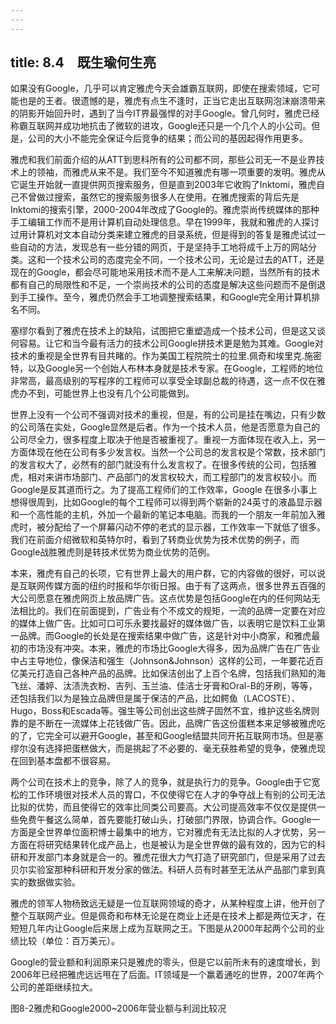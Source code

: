 ```yaml
---
---
---
```

title: 8.4　既生瑜何生亮
---



如果没有Google，几乎可以肯定雅虎今天会雄霸互联网，即使在搜索领域，它可能也是的王者。很遗憾的是，雅虎有点生不逢时，正当它走出互联网泡沫崩溃带来的阴影开始回升时，遇到了当今IT界最强悍的对手Google。曾几何时，雅虎已经称霸互联网并成功地抗击了微软的进攻，Google还只是一个几个人的小公司。但是，公司的大小不能完全保证今后竞争的结果；而公司的基因起得作用更多。

雅虎和我们前面介绍的从ATT到思科所有的公司都不同，那些公司无一不是业界技术上的领袖，而雅虎从来不是。我们至今不知道雅虎有哪一项重要的发明。雅虎从它诞生开始就一直提供网页搜索服务，但是直到2003年它收购了Inktomi，雅虎自己不曾做过搜索，虽然它的搜索服务很多人在使用。在雅虎搜索的背后先是Inktomi的搜索引擎，2000-2004年改成了Google的。雅虎崇尚传统媒体的那种手工编辑工作而不是用计算机自动处理信息。早在1999年，我就和雅虎的人探讨过用计算机对文本自动分类来建立雅虎的目录系统，但是得到的答复是雅虎试过一些自动的方法，发现总有一些分错的网页，于是坚持手工地将成千上万的网站分类。这和一个技术公司的态度完全不同，一个技术公司，无论是过去的ATT，还是现在的Google，都会尽可能地采用技术而不是人工来解决问题，当然所有的技术都有自己的局限性和不足，一个崇尚技术的公司的态度是解决这些问题而不是倒退到手工操作。至今，雅虎仍然会手工地调整搜索结果，和Google完全用计算机排名不同。

塞缪尔看到了雅虎在技术上的缺陷，试图把它重塑造成一个技术公司，但是这又谈何容易。让它和当今最有活力的技术公司Google拼技术更是勉为其难。Google对技术的重视是全世界有目共睹的。作为美国工程院院士的拉里.佩奇和埃里克.施密特，以及Google另一个创始人布林本身就是技术专家。在Google，工程师的地位非常高，最高级别的写程序的工程师可以享受全球副总裁的待遇，这一点不仅在雅虎办不到，可能世界上也没有几个公司能做到。

世界上没有一个公司不强调对技术的重视，但是，有的公司是挂在嘴边，只有少数的公司落在实处，Google显然是后者。作为一个技术人员，他是否愿意为自己的公司尽全力，很多程度上取决于他是否被重视了。重视一方面体现在收入上，另一方面体现在他在公司有多少发言权。当然一个公司总的发言权是个常数，技术部门的发言权大了，必然有的部门就没有什么发言权了。在很多传统的公司，包括雅虎，相对来讲市场部门、产品部门的发言权较大，而工程部门的发言权较小。而Google是反其道而行之。为了提高工程师们的工作效率，Google 在很多小事上想得很周到，比如Google的每个工程师可以得到两个崭新的24英寸的液晶显示器和一个高性能的主机，外加一个最新的笔记本电脑。而我的一个朋友一年前加入雅虎时，被分配给了一个屏幕闪动不停的老式的显示器，工作效率一下就低了很多。我们在前面介绍微软和英特尔时，看到了转商业优势为技术优势的例子，而Google战胜雅虎则是转技术优势为商业优势的范例。

本来，雅虎有自己的长项，它有世界上最大的用户群，它的内容做的很好，可以说是互联网传媒方面的纽约时报和华尔街日报。由于有了这两点，很多世界五百强的大公司愿意在雅虎网页上放品牌广告。这点优势是包括Google在内的任何网站无法相比的。我们在前面提到，广告业有个不成文的规矩，一流的品牌一定要在对应的媒体上做广告。比如可口可乐永要找最好的媒体做广告，以表明它是饮料工业第一品牌。而Google的长处是在搜索结果中做广告，这是针对中小商家，和雅虎最初的市场没有冲突。本来，雅虎的市场比Google大得多，因为品牌广告在广告业中占主导地位，像保洁和强生（Johnson&Johnson）这样的公司，一年要花近百亿美元打造自己各种产品的品牌。比如保洁创出了上百个名牌，包括我们熟知的海飞丝、潘婷、汰渍洗衣粉、吉列、玉兰油、佳洁士牙膏和Oral-B的牙刷，等等，还包括我们以为是独立品牌但是属于保洁的产品，比如鳄鱼（LACOSTE）、Hugo，Boss和Escada等。强生等公司创出这些牌子固然不宜，维护这些名牌则靠的是不断在一流媒体上花钱做广告。因此，品牌广告这份蛋糕本来足够被雅虎吃的了，它完全可以避开Google，甚至和Google结盟共同开拓互联网市场。但是塞缪尔没有选择把蛋糕做大，而是挑起了不必要的、毫无获胜希望的竞争，使雅虎现在回到基本盘都不很容易。

两个公司在技术上的竞争，除了人的竞争，就是执行力的竞争。Google由于它宽松的工作环境很对技术人员的胃口，不仅使得它在人才的争夺战上有别的公司无法比拟的优势，而且使得它的效率比同类公司要高。大公司提高效率不仅仅是提供一些免费午餐这么简单，首先要能打破山头，打破部门界限，协调合作。Google一方面是全世界单位面积博士最集中的地方，它对雅虎有无法比拟的人才优势，另一方面在将研究结果转化成产品上，也是被认为是全世界做的最有效的，因为它的科研和开发部门本身就是合一的。雅虎花很大力气打造了研究部门，但是采用了过去贝尔实验室那种科研和开发分家的做法。科研人员有时甚至无法从产品部门拿到真实的数据做实验。

雅虎的领军人物杨致远无疑是一位互联网领域的奇才，从某种程度上讲，他开创了整个互联网产业。但是佩奇和布林无论是在商业上还是在技术上都是两位天才，在短短几年内让Google后来居上成为互联网之王。下图是从2000年起两个公司的业绩比较（单位：百万美元）。

Google的营业额和利润原来只是雅虎的零头，但是它以前所未有的速度增长，到2006年已经把雅虎远远甩在了后面。IT领域是一个赢着通吃的世界，2007年两个公司的差距继续拉大。



图8-2雅虎和Google2000~2006年营业额与利润比较况
